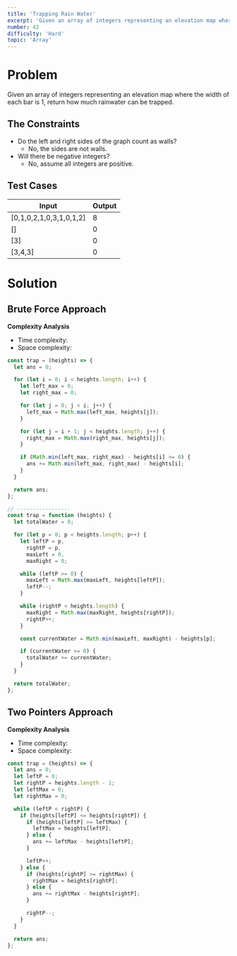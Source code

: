 ```yaml
---
title: 'Trapping Rain Water'
excerpt: 'Given an array of integers representing an elevation map where the width of each bar is 1, return how much rainwater can be trapped.'
number: 42
difficulty: 'Hard'
topic: 'Array'
---
```


<LeetCodeLink
  link="https://leetcode.com/problems/trapping-rain-water/"
  title="Trapping Rain Water - LeetCode"
  description="Given an array of integers representing an elevation map where the width of each bar is 1, return how much rainwater can be trapped."
/>
<div style={{ padding: '15px' }}></div>

# Problem

Given an array of integers representing an elevation map where the width of each bar is 1, return how much rainwater can be trapped.

## The Constraints

- Do the left and right sides of the graph count as walls?
  - No, the sides are not walls.
- Will there be negative integers?
  - No, assume all integers are positive.

## Test Cases

<table style={{ width: 300, maxWidth: '100%' }}>
  <thead
    style={{
      borderBottom: '1px solid rgba(0 0 0 / 20%)',
    }}
  >
    <tr 
      style={{ 
        color: '#5e6368', 
        backgroundColor: '#f9f9f9',
        height: '35px',
      }}
    >
      <th style={{ 
        padding: '0 10px', 
        textAlign: 'left',
        fontWeight: 500 }}>Input</th>
      <th style={{ 
        padding: '0 30px',
        textAlign: 'left',
        fontWeight: 500 }}>Output</th>
    </tr>
  </thead>
  <tbody style={{ color: '#59595b', fontFamily: 'Fira Code' }}>
    <tr style={{ height: '35px' }}>
      <td style={{ padding: '0 10px' }}>[0,1,0,2,1,0,3,1,0,1,2]</td>
      <td style={{ paddingLeft: '30px' }}>8</td>
    </tr>
    <tr 
      style={{
        backgroundColor: '#f9f9f9',
        height: '35px'
      }}
    >
      <td style={{ padding: '0 10px' }}>[]</td>
      <td style={{ paddingLeft: '30px' }}>0</td>
    </tr>
    <tr style={{ height: '35px' }}>
      <td style={{ padding: '0 10px' }}>[3]</td>
      <td style={{ paddingLeft: '30px' }}>0</td>
    </tr>
    <tr 
      style={{ 
        backgroundColor: '#f9f9f9',
        height: '35px'
      }}
    >
      <td style={{ padding: '0 10px' }}>[3,4,3]</td>
      <td style={{ paddingLeft: '30px' }}>0</td>
    </tr>
  </tbody>
</table>
<div style={{ padding: '15px' }}></div>

# Solution

## Brute Force Approach

**Complexity Analysis**

- Time complexity: <InlineMath math="O(n^2)" />
- Space complexity: <InlineMath math="O(1)" />

```jsx
const trap = (heights) => {
  let ans = 0;

  for (let i = 0; i < heights.length; i++) {
    let left_max = 0;
    let right_max = 0;

    for (let j = 0; j < i; j++) {
      left_max = Math.max(left_max, heights[j]);
    }

    for (let j = i + 1; j < heights.length; j++) {
      right_max = Math.max(right_max, heights[j]);
    }

    if (Math.min(left_max, right_max) - heights[i] >= 0) {
      ans += Math.min(left_max, right_max) - heights[i];
    }
  }

  return ans;
};

// -----------------
const trap = function (heights) {
  let totalWater = 0;

  for (let p = 0; p < heights.length; p++) {
    let leftP = p,
      rightP = p,
      maxLeft = 0,
      maxRight = 0;

    while (leftP >= 0) {
      maxLeft = Math.max(maxLeft, heights[leftP]);
      leftP--;
    }

    while (rightP < heights.length) {
      maxRight = Math.max(maxRight, heights[rightP]);
      rightP++;
    }

    const currentWater = Math.min(maxLeft, maxRight) - heights[p];

    if (currentWater >= 0) {
      totalWater += currentWater;
    }
  }

  return totalWater;
};
```

## Two Pointers Approach

**Complexity Analysis**

- Time complexity: <InlineMath math="O(n)" />
- Space complexity: <InlineMath math="O(1)" />

```jsx
const trap = (heights) => {
  let ans = 0;
  let leftP = 0;
  let rightP = heights.length - 1;
  let leftMax = 0;
  let rightMax = 0;

  while (leftP < rightP) {
    if (heights[leftP] <= heights[rightP]) {
      if (heights[leftP] >= leftMax) {
        leftMax = heights[leftP];
      } else {
        ans += leftMax - heights[leftP];
      }

      leftP++;
    } else {
      if (heights[rightP] >= rightMax) {
        rightMax = heights[rightP];
      } else {
        ans += rightMax - heights[rightP];
      }

      rightP--;
    }
  }

  return ans;
};
```
